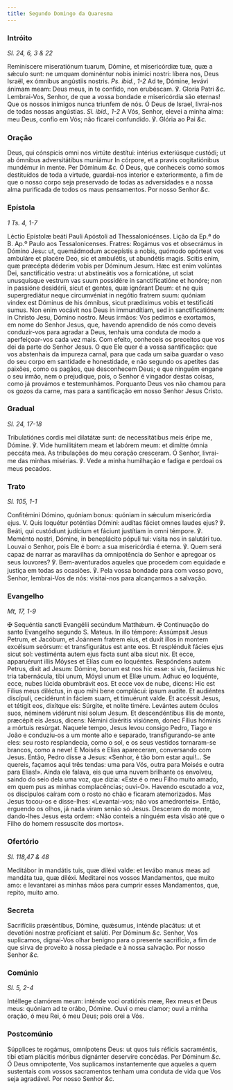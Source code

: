 ```yaml
---
title: Segundo Domingo da Quaresma
---
```


### Intróito

_Sl. 24, 6, 3 & 22_

<div class="grid grid-cols-2 gap-5">
  <span class="text-justify">
    Reminíscere miseratiónum tuarum, Dómine, et misericórdiæ tuæ, quæ a sǽculo
    sunt: ne umquam dominéntur nobis inimíci nostri: líbera nos, Deus Israël, ex
    ómnibus angústiis nostris. <em>Ps. ibid., 1-2</em> Ad te, Dómine, levávi
    ánimam meam: Deus meus, in te confído, non erubéscam. ℣. Gloria Patri
    <em>&c.</em>
  </span>
  <span class="text-justify">
    Lembrai-Vos, Senhor, de que a vossa bondade e misericórdia são eternas! Que
    os nossos inimigos nunca triunfem de nós. Ó Deus de Israel, livrai-nos de
    todas nossas angústias. <em>Sl. ibid., 1-2</em> A Vós, Senhor, elevei a
    minha alma: meu Deus, confio em Vós; não ficarei confundido. ℣. Glória ao
    Pai <em>&c.</em>
  </span>
</div>

### Oração

<div class="grid grid-cols-2 gap-5">
  <span class="text-justify">
    Deus, qui cónspicis omni nos virtúte destítui: intérius exteriúsque custódi;
    ut ab ómnibus adversitátibus muniámur In córpore, et a pravis cogitatiónibus
    mundémur in mente. Per Dóminum <em>&c.</em>
  </span>
  <span class="text-justify">
    Ó Deus, que conheceis como somos destituídos de toda a virtude, guardai-nos
    interior e exteriormente, a fim de que o nosso corpo seja preservado de
    todas as adversidades e a nossa alma purificada de todos os maus
    pensamentos. Por nosso Senhor <em>&c.</em>
  </span>
</div>

### Epístola

_1 Ts. 4, 1-7_

<div class="grid grid-cols-2 gap-5">
  <span class="text-justify">
    Léctio Epístolæ beáti Pauli Apóstoli ad Thessalonicénses.
  </span>
  <span class="text-justify">
    Lição da Ep.ª do B. Ap.º Paulo aos Tessalonicenses.
  </span>
  <span class="text-justify">
    Fratres: Rogámus vos et obsecrámus in Dómino Jesu: ut, quemádmodum
    accepístis a nobis, quómodo opórteat vos ambuláre et placére Deo, sic et
    ambulétis, ut abundétis magis. Scitis enim, quæ præcépta déderim vobis per
    Dóminum Jesum. Hæc est enim volúntas Dei, sanctificátio vestra: ut
    abstineátis vos a fornicatióne, ut sciat unusquísque vestrum vas suum
    possidére in sanctifícatióne et honóre; non in passióne desidérii, sicut et
    gentes, quæ ignórant Deum: et ne quis supergrediátur neque circumvéniat in
    negótio fratrem suum: quóniam vindex est Dóminus de his ómnibus, sicut
    prædíximus vobis et testificáti sumus. Non enim vocávit nos Deus in
    immundítiam, sed in sanctificatiónem: in Christo Jesu, Dómino nostro.
  </span>
  <span class="text-justify">
    Meus irmãos: Vos pedimos e exortamos, em nome do Senhor Jesus, que, havendo
    aprendido de nós como deveis conduzir-vos para agradar a Deus, tenhais uma
    conduta de modo a aperfeiçoar-vos cada vez mais. Com efeito, conheceis os
    preceitos que vos dei da parte do Senhor Jesus. O que Ele quer é a vossa
    santificação: que vos abstenhais da impureza carnal, para que cada um saiba
    guardar o vaso do seu corpo em santidade e honestidade, e não segundo os
    apetites das paixões, como os pagãos, que desconhecem Deus; e que ninguém
    engane o seu irmão, nem o prejudique, pois, o Senhor é vingador destas
    coisas, como já provámos e testemunhámos. Porquanto Deus vos não chamou para
    os gozos da carne, mas para a santificação em nosso Senhor Jesus Cristo.
  </span>
</div>

### Gradual

_Sl. 24, 17-18_

<div class="grid grid-cols-2 gap-5">
  <span class="text-justify">
    Tribulatiónes cordis mei dilatátæ sunt: de necessitátibus meis éripe me,
    Dómine. ℣. Vide humilitátem meam et labórem meum: et dimítte ómnia peccáta
    mea.
  </span>
  <span class="text-justify">
    As tribulações do meu coração cresceram. Ó Senhor, livrai-me das minhas
    misérias. ℣. Vede a minha humilhação e fadiga e perdoai os meus pecados.
  </span>
</div>

### Trato

_Sl. 105, 1-1_

<div class="grid grid-cols-2 gap-5">
  <span class="text-justify">
    Confitémini Dómino, quóniam bonus: quóniam in sǽculum misericórdia ejus. V.
    Quis loquétur poténtias Dómini: audítas fáciet omnes laudes ejus? ℣. Beáti,
    qui custódiunt judícium et fáciunt justítiam in omni témpore. ℣. Meménto
    nostri, Dómine, in beneplácito pópuli tui: vísita nos in salutári tuo.
  </span>
  <span class="text-justify">
    Louvai o Senhor, pois Ele é bom: a sua misericórdia é eterna. ℣. Quem será
    capaz de narrar as maravilhas da omnipotência do Senhor e apregoar os seus
    louvores? ℣. Bem-aventurados aqueles que procedem com equidade e justiça em
    todas as ocasiões. ℣. Pela vossa bondade para com vosso povo, Senhor,
    lembrai-Vos de nós: visitai-nos para alcançarmos a salvação.
  </span>
</div>

### Evangelho

_Mt, 17, 1-9_

<div class="grid grid-cols-2 gap-5">
  <span class="text-justify">
    <span class="text-red-500">✠</span> Sequéntia sancti Evangélii secúndum
    Matthǽum.
  </span>
  <span class="text-justify">
    <span class="text-red-500">✠</span> Continuação do santo Evangelho segundo
    S. Mateus.
  </span>
  <span class="text-justify">
    In illo témpore: Assúmpsit Jesus Petrum, et Jacóbum, et Joánnem fratrem
    eius, et duxit illos in montem excélsum seórsum: et transfigurátus est ante
    eos. Et resplénduit fácies ejus sicut sol: vestiménta autem ejus facta sunt
    alba sicut nix. Et ecce, apparuérunt illis Móyses et Elías cum eo loquéntes.
    Respóndens autem Petrus, dixit ad Jesum: Dómine, bonum est nos hic esse: si
    vis, faciámus hic tria tabernácula, tibi unum, Móysi unum et Elíæ unum.
    Adhuc eo loquénte, ecce, nubes lúcida obumbrávit eos. Et ecce vox de nube,
    dicens: Hic est Fílius meus diléctus, in quo mihi bene complácui: ipsum
    audíte. Et audiéntes discípuli, cecidérunt in fáciem suam, et timuérunt
    valde. Et accéssit Jesus, et tétigit eos, dixítque eis: Súrgite, et nolíte
    timére. Levántes autem óculos suos, néminem vidérunt nisi solum Jesum. Et
    descendéntibus illis de monte, præcépit eis Jesus, dicens: Némini dixéritis
    visiónem, donec Fílius hóminis a mórtuis resúrgat.
  </span>
  <span class="text-justify">
    Naquele tempo, Jesus levou consigo Pedro, Tiago e João e conduziu-os a um
    monte alto e separado, transfigurando-se ante eles: seu rosto resplandecia,
    como o sol, e os seus vestidos tornaram-se brancos, como a neve! E Moisés e
    Elias apareceram, conversando com Jesus. Então, Pedro disse a Jesus:
    «Senhor, é tão bom estar aqui!... Se quereis, façamos aqui três tendas: uma
    para Vós, outra para Moisés e outra para Elias!». Ainda ele falava, eis que
    uma nuvem brilhante os envolveu, saindo do seio dela uma voz, que dizia:
    «Este é o meu Filho muito amado, em quem pus as minhas complacências;
    ouvi-O». Havendo escutado a voz, os discípulos caíram com o rosto no chão e
    ficaram atemorizados. Mas Jesus tocou-os e disse-lhes: «Levantai-vos; não
    vos amedronteis». Então, erguendo os olhos, já nada viram senão só Jesus.
    Desceram do monte, dando-lhes Jesus esta ordem: «Não conteis a ninguém esta
    visão até que o Filho do homem ressuscite dos mortos».
  </span>
</div>

### Ofertório

_Sl. 118,47 & 48_

<div class="grid grid-cols-2 gap-5">
  <span class="text-justify">
    Meditábor in mandátis tuis, quæ diléxi valde: et levábo manus meas ad
    mandáta tua, quæ diléxi.
  </span>
  <span class="text-justify">
    Meditarei nos vossos Mandamentos, que muito amo: e levantarei as minhas mãos
    para cumprir esses Mandamentos, que, repito, muito amo.
  </span>
</div>

### Secreta

<div class="grid grid-cols-2 gap-5">
  <span class="text-justify">
    Sacrifíciis præséntibus, Dómine, quǽsumus, inténde placátus: ut et devotióni
    nostræ profíciant et salúti. Per Dóminum <em>&c.</em>
  </span>
  <span class="text-justify">
    Senhor, Vos suplicamos, dignai-Vos olhar benigno para o presente sacrifício,
    a fim de que sirva de proveito à nossa piedade e à nossa salvação. Por nosso
    Senhor <em>&c.</em>
  </span>
</div>

### Comúnio

_Sl. 5, 2-4_

<div class="grid grid-cols-2 gap-5">
  <span class="text-justify">
    Intéllege clamórem meum: inténde voci oratiónis meæ, Rex meus et Deus meus:
    quóniam ad te orábo, Dómine.
  </span>
  <span class="text-justify">
    Ouvi o meu clamor; ouvi a minha oração, ó meu Rei, ó meu Deus; pois orei a
    Vós.
  </span>
</div>

### Postcomúnio

<div class="grid grid-cols-2 gap-5">
  <span class="text-justify">
    Súpplices te rogámus, omnípotens Deus: ut quos tuis réficis sacraméntis,
    tibi etiam plácitis móribus dignánter deservíre concédas. Per Dóminum
    <em>&c.</em>
  </span>
  <span class="text-justify">
    Ó Deus omnipotente, Vos suplicamos instantemente que aqueles a quem
    sustentais com vossos sacramentos tenham uma conduta de vida que Vos seja
    agradável. Por nosso Senhor <em>&c.</em>
  </span>
</div>
